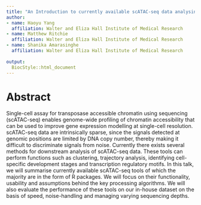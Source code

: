 ```yaml
---
title: "An Introduction to currently available scATAC-seq data analysing tools."
author:
- name: Haoyu Yang
  affiliation: Walter and Eliza Hall Institute of Medical Research
- name: Matthew Ritchie
  affiliation: Walter and Eliza Hall Institute of Medical Research
- name: Shanika Amarasinghe
  affiliation: Walter and Eliza Hall Institute of Medical Research
   
output:
  BiocStyle::html_document
---
```


# Abstract

Single-cell assay for transposase accessible chromatin using sequencing (scATAC-seq) enables genome-wide profiling of chromatin accessibility that can be used to improve gene expression modelling at single-cell resolution. scATAC-seq data are intrinsically sparse, since the signals detected at genomic positions are limited by DNA copy number, thereby making it difficult to discriminate signals from noise. Currently there exists several methods for downstream analysis of scATAC-seq data. These tools can perform functions such as clustering, trajectory analysis, identifying cell-specific development stages and transcription regulatory motifs. In this talk, we will summarise currently available scATAC-seq tools of which the majority are in the form of R packages. We will focus on their functionality, usability and assumptions behind the key processing algorithms. We will also evaluate the performance of these tools on our in-house dataset on the basis of speed, noise-handling and managing varying sequencing depths.

